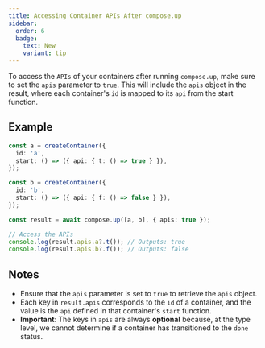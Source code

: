 ```yaml
---
title: Accessing Container APIs After compose.up
sidebar:
  order: 6
  badge:
    text: New
    variant: tip
---
```


To access the `APIs` of your containers after running `compose.up`, make sure to set the `apis` parameter to `true`. This will include the `apis` object in the result, where each container's `id` is mapped to its `api` from the start function.

## Example

```ts {11}
const a = createContainer({
  id: 'a',
  start: () => ({ api: { t: () => true } }),
});

const b = createContainer({
  id: 'b',
  start: () => ({ api: { f: () => false } }),
});

const result = await compose.up([a, b], { apis: true });

// Access the APIs
console.log(result.apis.a?.t()); // Outputs: true
console.log(result.apis.b?.f()); // Outputs: false
```

## Notes

- Ensure that the `apis` parameter is set to `true` to retrieve the `apis` object.
- Each key in `result.apis` corresponds to the `id` of a container, and the value is the `api` defined in that container's `start` function.
- **Important**: The keys in `apis` are always **optional** because, at the type level, we cannot determine if a container has transitioned to the `done` status.
